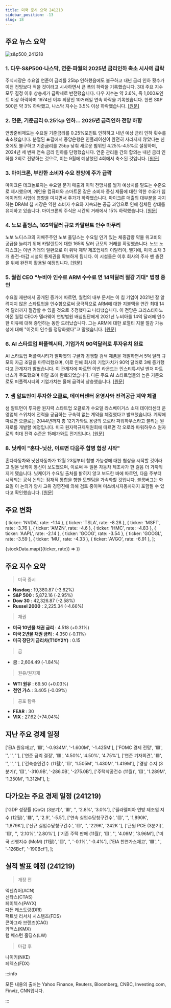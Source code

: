 ```yaml
---
title: 미국 증시 요약 241218
sidebar_position: -13
slug: 18
---
```


## 주요 뉴스 요약

![s&p500_241218](/map/241218.png)

### 1. **다우·S&P500·나스닥, 연준·파월의 2025년 금리인하 축소 시사에 급락**

주식시장은 수요일 연준이 금리를 25bp 인하했음에도 불구하고 내년 금리 인하 횟수가 이전 전망보다 적을 것이라고 시사하면서 큰 폭의 하락을 기록했습니다. 3대 주요 지수 모두 결정 이후 상승세가 급락세로 반전됐습니다. 다우 지수는 약 2.6%, 즉 1,000포인트 이상 하락하며 1974년 이후 최장인 10거래일 연속 하락을 기록했습니다. 한편 S&P 500은 약 3% 하락했고, 나스닥 지수는 3.5% 이상 하락했습니다. [[원문]](https://finance.yahoo.com/news/live/stock-market-today-dow-sp-500-nasdaq-clobbered-as-fed-powell-signal-fewer-rate-cuts-in-2025-210323475.html)

### 2. **연준, 기준금리 0.25%p 인하... 2025년 금리인하 전망 하향**

연방준비제도는 수요일 기준금리를 0.25%포인트 인하하고 내년 예상 금리 인하 횟수를 축소했습니다. 분열된 표결에서 중앙은행은 인플레이션이 완전히 사라지지 않았다는 신호에도 불구하고 기준금리를 25bp 낮춰 새로운 범위인 4.25%-4.5%로 설정하며, 2024년 세 번째 연속 금리 인하를 단행했습니다. 연준 관리들 간의 합의는 내년 금리 인하를 2회로 전망하는 것으로, 이는 9월에 예상했던 4회에서 축소된 것입니다. [[원문]](https://finance.yahoo.com/news/fed-cuts-rates-by-quarter-point-scales-back-cuts-for-2025-125715874.html)

### 3. **마이크론, 부진한 소비자 수요 전망에 주가 급락**

마이크론 테크놀로지는 수요일 분기 매출과 이익 전망치를 월가 예상치를 밑도는 수준으로 제시했으며, 개인용 컴퓨터와 스마트폰 같은 소비자 중심 제품에 대한 약한 수요가 칩메이커의 사업에 영향을 미치면서 주가가 하락했습니다. 마이크론 매출의 대부분을 차지하는 DRAM 칩 시장은 약한 소비자 수요와 지속되는 공급 과잉으로 인해 침체된 상태를 유지하고 있습니다. 마이크론의 주식은 시간외 거래에서 15% 하락했습니다. [[원문]](https://www.reuters.com/technology/micron-technology-expects-second-quarter-revenue-below-estimates-2024-12-18/)

### 4. **노보 홀딩스, 165억달러 규모 카탈런트 인수 마무리**

노보 노디스크의 지배주주인 노보 홀딩스는 수요일 인기 있는 체중감량 약물 위고비의 공급을 늘리기 위해 카탈렌트에 대한 165억 달러 규모의 거래를 확정했습니다. 노보 노디스크는 이번 거래의 일환으로 이 위탁 제약 제조업체의 이탈리아, 벨기에, 미국 소재 3개 충전-마감 시설의 통제권을 확보하게 됩니다. 이 시설들은 이후 회사의 주사 펜 충전을 위해 완전히 활용될 예정입니다. [[원문]](https://www.reuters.com/markets/deals/novo-holdings-completes-165-bln-takeover-catalent-2024-12-18/)

### 5. **퀄컴 CEO "누비아 인수로 ARM 수수료 연 14억달러 절감 기대" 법정 증언**

수요일 재판에서 공개된 증거에 따르면, 퀄컴의 내부 문서는 이 칩 기업이 2021년 잘 알려지지 않은 스타트업을 인수함으로써 궁극적으로 ARM에 대한 지불액을 연간 최대 14억 달러까지 절감할 수 있을 것으로 추정했다고 나타냈습니다. 이 전망은 크리스티아노 아몬 퀄컴 CEO가 델라웨어 연방법원 배심원단에게 2021년 누비아를 14억 달러에 인수한 이유에 대해 증언하는 동안 드러났습니다. 그는 ARM에 대한 로열티 지불 절감 가능성에 대해 "이것이 인수를 정당화했다"고 말했습니다. [[원문]](https://www.reuters.com/legal/qualcomm-saw-nuvia-buy-chance-save-14-billion-year-arm-fees-ceo-tells-jury-2024-12-18/)

### 6. **AI 스타트업 퍼플렉시티, 기업가치 90억달러로 투자유치 완료**

AI 스타트업 퍼플렉시티가 알파벳의 구글과 경쟁할 검색 제품을 개발하면서 5억 달러 규모의 자금 조달을 마무리했으며, 이로 인해 회사의 기업가치가 90억 달러로 3배 증가했다고 관계자가 밝혔습니다. 이 관계자에 따르면 이번 라운드는 인스티튜셔널 벤처 파트너스가 주도했으며 이달 초에 완료되었습니다. 다른 주요 AI 스타트업들의 높은 기준으로도 퍼플렉시티의 기업가치는 올해 급격히 상승했습니다. [[원문]](https://finance.yahoo.com/news/ai-startup-perplexity-closes-funding-192915394.html)

### 7. **샘 알트먼이 투자한 오클로, 데이터센터 운영사와 전력공급 계약 체결**

샘 알트먼이 투자한 원자력 스타트업 오클로가 수요일 라스베이거스 소재 데이터센터 운영업체 스위치에 전력을 공급하는 구속력 없는 계약을 체결했다고 발표했습니다. 계약에 따르면 오클로는 2044년까지 총 12기가와트 용량의 오로라 파워하우스라고 불리는 원자로를 개발할 예정입니다. 미국 원자력규제위원회에 따르면 각 오로라 파워하우스 원자로의 최대 전력 수준은 15메가와트 전기입니다. [[원문]](https://www.reuters.com/business/energy/sam-altman-backed-oklo-signs-power-agreement-with-data-center-operator-2024-12-18/)

### 8. **닛케이 "혼다-닛산, 이르면 다음주 합병 협상 시작"**

혼다자동차와 닛산자동차가 12월 23일부터 합병 가능성에 대한 협상을 시작할 것이라고 일본 닛케이 통신이 보도했으며, 이로써 두 일본 자동차 제조사가 한 걸음 더 가까워지게 됐습니다. 닛케이가 수요일 출처를 밝히지 않고 보도한 바에 따르면, 다음 주부터 시작되는 공식 논의는 잠재적 통합을 향한 모멘텀을 가속화할 것입니다. 블룸버그는 화요일 이 논의가 양사 고위 경영진에 의해 검토 중이며 미쓰비시자동차까지 포함될 수 있다고 확인했습니다. [[원문]](https://finance.yahoo.com/news/honda-nissan-merger-talks-seen-231020811.html)

## 주요 변화

  { ticker: 'NVDA', rate: -1.14 },
  { ticker: 'TSLA', rate: -8.28 },
  { ticker: 'MSFT', rate: -3.76 },
  { ticker: 'AMZN', rate: -4.6 },
  { ticker: 'HMC', rate: -4.83 },
  { ticker: 'AAPL', rate: -2.14 },
  { ticker: 'GOOG', rate: -3.54 },
  { ticker: 'GOOGL', rate: -3.59 },
  { ticker: 'MU', rate: -4.33 },
  { ticker: 'AVGO', rate: -6.91 },
];

{stockData.map(({ticker, rate}) => <StockCardMini key={ticker} ticker={ticker} rate={rate}></StockCardMini>)}

## 주요 지수 요약

> 미국 증시

- **Nasdaq** : 19,380.87 (-3.62%)
- **S&P 500** : 5,872.16 (-2.95%)
- **Dow 30** : 42,326.87 (-2.58%)
- **Russel 2000** : 2,225.34 (-4.66%)

> 채권

- **미국 10년물 채권 금리** : 4.518 (+0.31%)
- **미국 2년물 채권 금리** : 4.350 (-0.11%)
- **미국 장단기 금리차(T10Y2Y)** : 0.15

> 금

- **금** : 2,604.49 (-1.84%)

> 원유/원자재

- **WTI 원유** : 69.50 (+0.03%)
- **천연 가스** : 3.405 (-0.09%)

> 공포 탐욕

- **FEAR** : 30
- **VIX** : 27.62 (+74.04%)

## 지난 주요 경제 일정

  ['EIA 원유재고', '🟥', '-0.934M', '-1.600M', '-1.425M'],
  ['FOMC 경제 전망', '🟥', '', '', ''],
  ['연준 금리 결정', '🟥', '4.50%', '4.50%', '4.75%'],
  ['연준 기자회견', '🟥', '', '', ''],
  ['건축승인건수 (11월)', '🟨', '1.505M', '1.430M', '1.419M'],
  ['경상 수지 (3분기)', '🟨', '-310.9B', '-286.0B', '-275.0B'],
  ['주택착공건수 (11월)', '🟨', '1.289M', '1.350M', '1.312M'],
];

<EconomicCalendar data={eventsData} />

## 다가오는 주요 경제 일정 (241219)

  ['GDP 성장률 (QoQ) (3분기)', '🟥', '', '2.8%', '3.0%'],
  ['필라델피아 연방 제조업 지수 (12월)', '🟥', '', '2.9', '-5.5'],
  ['연속 실업수당청구건수', '🟨', '', '1,890K', '1,879K'],
  ['신규 실업수당청구건수', '🟨', '', '229K', '242K	'],
  ['근원 PCE (3분기)', '🟨', '', '2.10%', '2.80%'],
  ['기존 주택 판매 (11월)', '🟨', '', '4.09M', '3.96M'],
  ['미국 선행지수 (MoM) (11월)', '🟨', '', '-0.1%', '-0.4%'],
  ['EIA 천연가스재고', '🟩', '', '-126Bcf', '-190Bcf'],
];

<EconomicCalendar data={nextEventsData} />

## 실적 발표 예정 (241219)

> 개장 전

액센츄어(ACN)  
신타스(CTAS)  
페이첵스(PAYX)  
다든 레스토랑(DRI)  
팩트셋 리서치 시스템즈(FDS)  
콘아그라 브랜즈(CAG)  
카맥스(KMX)  
램 웨스턴 홀딩스(LW)

> 마감 후

나이키(NKE)  
페덱스(FDX)

:::info

모든 내용의 출처는 Yahoo Finance, Reuters, Bloomberg, CNBC, Investing.com, Finviz, CNN입니다.

:::
